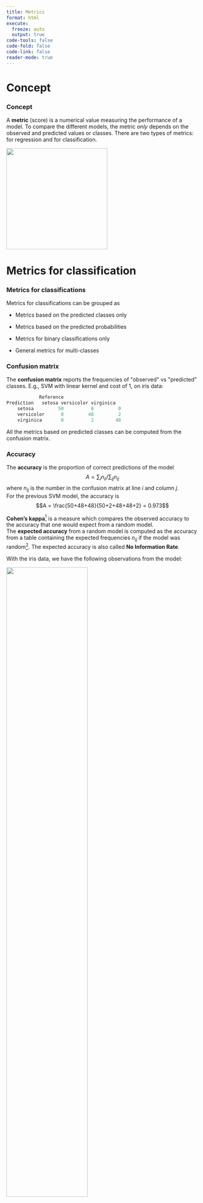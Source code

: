 ---
title: Metrics
format: html
execute:
  freeze: auto
  output: true
code-tools: false
code-fold: false
code-link: false
reader-mode: true
---
Concept
=======

### Concept

A **metric** (score) is a numerical value measuring the performance of a
model. To compare the different models, the metric *only* depends on the
observed and predicted values or classes. There are two types of
metrics: for regression and for classification.

![](../Graphs/ML3.png){width="7cm" fig-align="center"}

Metrics for classification
==========================

### Metrics for classifications

Metrics for classifications can be grouped as

-   Metrics based on the predicted classes only

-   Metrics based on the predicted probabilities

-   Metrics for binary classifications only

-   General metrics for multi-classes

### Confusion matrix

The **confusion matrix** reports the frequencies of \"observed\" vs
\"predicted\" classes. E.g., SVM with linear kernel and cost of 1, on
iris data:\

```{.r}
            Reference
Prediction   setosa versicolor virginica
    setosa         50          0         0
    versicolor      0         48         2
    virginica       0          2        48
```

All the metrics based on predicted classes can be computed from the
confusion matrix.

### Accuracy

The **accuracy** is the proportion of correct predictions of the model
$$A = \sum_i n_{ii}/\sum_{ij} n_{ij}$$ where $n_{ij}$ is the number in
the confusion matrix at line $i$ and column $j$.\
For the previous SVM model, the accuracy is
$$A = \frac{50+48+48}{50+2+48+48+2} = 0.973$$

**Cohen's kappa**[^1] is a measure which compares the observed accuracy
to the accuracy that one would expect from a random model.\
The **expected accuracy** from a random model is computed as the
accuracy from a table containing the expected frequencies $n_{ij}$ if
the model was random[^2]. The expected accuracy is also called **No
Information Rate**.

With the iris data, we have the following observations from the model:

![](../Graphs/Kappa_Obs.png){width=65% fig-align="center"}

The **observed accuracy** is $A_o = 0.973$.

A random model would have balanced proportions in each cell:

![](../Graphs/Kappa_Exp.png){width=65% fig-align="center"}

where $$0.111 = 0.333\times 0.333.$$ The expected accuracy is
$A_e = 0.111+0.111+0.111 = 0.333$.\
The expected frequencies are not of direct use. These are the expected
proportions multiplied by the total amount of instances:
$$16.67 = 0.111 \times 150.$$

### Cohen's kappa

By definition, the Cohen's kappa is $$\kappa = \frac{A_o - A_e}{1-A_e}$$

-   $\kappa = 0$ if $A_o=A_e$ when the accuracy of the model is the same
    as a random model (i.e., not a good model).

-   $\kappa = 1$ if $A_o=1$ when the accuracy of the model is 1 (i.e., a
    good model).

-   Intermediate values are the excess of accuracy of the model over the
    random model, relative to the inaccuracy of the random model
    ($1-A_e$).

In the example, $$\kappa =\frac{0.973 - 0.333}{1 - 0.333} = 0.96.$$

With a binary classification task (0/1):

            Predict 1   Predict 0   Total
  -------- ----------- ----------- -------
   True 1     $TP$        $FN$       $P$
   True 0     $FP$        $TN$       $N$
   Total      $PP$        $PN$       $M$

where\

-   $TP$: $\#$ instances $1$ that are predicted as $1$: \"true
    positives\"

-   $FP$: $\#$ instances $0$ that are predicted as $1$: \"false
    positives\"

-   $TN$: $\#$ instances $0$ that are predicted as $0$: \"true
    negatives\"

-   $FN$: $\#$ instances $1$ that are predicted as $0$: \"false
    negatives\"

-   $P$: $\#$ instances $1$: "positives".

-   $N$: $\#$ instances $0$: "negatives".

-   $PP$: $\#$ instances predicted $1$: "predicted positive".

-   $PN$: $\#$ instances predicted $0$: "predicted negative".

-   The total number of instances is $M=TP+FP+TN+FN=P+N=PP+PN$.

### Metrics for binary classification

A logistic regression was fitted to a data set[^3]. The positive class
is "Good". There are 700 \"Good\" and 300 \"Bad\" in the data set.\

```{.r}
        Pred
Obs    Good Bad
    Good  686  14
    Bad   273  27
```

Then, $$TP=686, \, FP=273, \, TN=27, \, FN=14\,$$ and
$$P=700, \, N=300, \, PP=959, \, PN=41.$$

### Sensitivity

The **sensitivity** is the proportion of correct predicted positive
among the true positives: $$\mbox{Sens}=\frac{TP}{TP+FN}=\frac{TP}{P}$$
It is the probability that the model recovers a positive instance:
$$Pr\left(\mbox{model predicts positive}|\mbox{positive}\right).$$ It is
also referred to as **recall** or **true positive rate**. E.g., with the
credit data $$Sens=\frac{686}{686+14}=0.98$$ The model is thus very good
at recovering the positive instances.

### Specificity

The **specificity** is the proportion of predicted negatives among the
negatives: $$\mbox{Spec}=\frac{TN}{TN+FP}=\frac{TN}{N}$$ Also called
**True Negative Rate**, it is the probability that the model recovers a
negative instance:
$$Pr\left(\mbox{model predicts negative}|\mbox{negative}\right).$$ E.g.,
with the credit data $$TNR=\frac{27}{27+273}=0.09$$ The model is poor at
recovering the negative instances.

### Positive Predictive Value

The **precision** also called **Positive Predictive Value**. It is the
proportion of true positives among the predicted positive:
$$PPV=\frac{TP}{TP+FP}=\frac{TP}{PP}$$ The precision is the probability
that the prediction is correct given that the model predicted positive:
$$Pr\left(\mbox{positive}|\mbox{model predicts positive}\right).$$ E.g.,
$$PPV = \frac{686}{273+686} = 0.715$$ Given that the model predicts a
"positive", the chance it is indeed a positive is 0.715.

### Negative Predictive Value

It is the equivalent of the precision but for the negative class.
$$NPV=\frac{TN}{FN+TN}=\frac{TN}{PN}$$ It is the probability that the
prediction is correct given that the model predicted it as negative:
$$Pr\left(\mbox{negative}|\mbox{model predicts negative}\right).$$ E.g.,
$$NPV = \frac{27}{14+27} = 0.66$$ Given that the model predicts a
"negative", the chance it is indeed a negative is 0.66.

### Summary

![](../Graphs/CondProb.png){width="10cm" fig-align="center"}

![](../Graphs/CondProb_example.png){width="10cm" fig-align="center"}


### Balanced accuracy

One issue with the accuracy is that it is a global indicator that
strongly depends on the number of positive and negative cases in the
data set.\
For example, with 700 positive instances out of 1000, a model always
predicting "Good" would have an accuracy of 0.70: a large accuracy for
such a useless model.\
This is because of unbalance in the outcomes in the data[^4].\
The **balance accuracy** is the accuracy computed *as if* the data were
balanced. It ends up being the average between sensitivity and
specificity: $$BA = \frac{Sens+Spec}{2}$$ E.g.,
$BA=(0.98+0.09)/2=0.535$, a low value: the model cannot recover negative
cases.

### The $F_1$ metric

This metrics is a (harmonic) mean of the precision and the sensitivity:
$$F_1 = 2 \times \frac{Prec\times Sens}{Prec+Sens}$$ E.g., for the
credit data $Prec = 0.715$, $Sens = 0.98$, thus
$$F_1 = 2 \times\frac{0.715\times 0.98}{0.715+0.98} = 0.83.$$ The limits
are

-   $F_1 = 0$ when either Prec or Sens is 0.

-   $F_1 = 1$ when both Prec and Sens are 1.

The larger $F_1$, the better the model.

The **Receiver Operating Characteristic** curve shows the sensitivities
and the specificities of a model when *the threshold for the prediction
varies*. E.g., the sensitivity is 0.98, and the specificity is 0.09 with a
threshold of $\lambda=0.5$: $$f(x_i;\theta)=
\left\{\begin{array}{ll}
1 & \mbox{if } p(x_i;\theta) \geq 0.5,\\
0& \mbox{if } p(x_i;\theta) < 0.5.
\end{array}
\right.$$ What happens when the threshold $\lambda$ ranges from 0 to 1?

-   If $\lambda=0$, no cases are predicted as $0$, thus $Sens=1$ and
    $Spec=0$.

-   If $\lambda=1$, no cases are predicted as $1$, thus $Sens=0$ and
    $Spec=1$.

The ROC curve is obtained when $\lambda$ varies between 0 and 1,
$Spec=x$, and $y=Sens$. The specificies are usually in the reverse
order.

![](../Graphs/ROC_curve.png){width=35% fig-align="center"}

### ROC curve and AUC

A perfect model have large sensitivity **and** specificity **for all**
$\lambda$ (except $0$ and $1$). This corresponds to a single point in
the upper left corner of the ROC. The diagonal in gray corresponds to the random model. The further the curve up that diagonal, the better the model. The **Area Under the Curve** (AUC) is the area between the diagonal and
the ROC curve. The larger it is, the better the model is.E.g., $AUC=0.628$. The ROC curve provides a way to **tune** the threshold for the
prediction under unbalanced class: select the threshold with maximum
balanced accuracy (Youden Index point). See later.

Metrics for regression
======================

### Root Mean Squared Error (RMSE)

The **RMSE** is the square root of the mean of the squares of the errors
of prediction:
$$RMSE = \sqrt{\frac{1}{n} \sum_{i=1}^n \left\{y_i - f(x_i;\theta)\right\}^2},$$
The lower the RMSE, the better the model.

### MSE and MAE

Other metrics:

-   The **Mean Squared Error** (MSE) is the RMSE without the square root
    $$MSE = RMSE^2$$ It is obviously equivalent to the RMSE.

-   The **Mean Absolute Error** (MAE) is the average of the absolute
    errors: $$MAE = \frac{1}{n}\sum_{i=1}^n|y_i -f(x_i;\theta)|$$

### RMSE and MAE

Like the median to the mean, the MAE is more robust than the RMSE:

-   One large error only will make the RMSE large.

-   The MAE is less influenced by one error.

In practice, with:

-   Model 1: mostly small errors except a few large ones,

-   Model 2: only average errors, no large one.

Then, we will probably have $$\begin{aligned}
MAE(M1) &<& MAE(M2)\\
RMSE(M2) &<& RMSE(M1)\end{aligned}$$

### The $R^2$

In the ML context, the $R^2$ (**$R$ squared**) is the square of the
correlation between the observations and the predictions.
$$R^2 = cor(y,f(x;\theta))$$ The $R^2$ is bounded between 0 and 1. The
larger the $R^2$, the better the model.\
The $R^2$ is an attempt to approximate / replace the usual $R^2$ of a
linear regression. However, these two must not be confounded because
they will often be different (though conveying the same idea).

Final words
===========

### Final words

-   There exist plethora of metrics with advantages and drawbacks.

-   Some can be interpreted (accuracy, sensitivity, etc.), others cannot
    and are used only to compare models ($F_1$, $RMSE$, etc.).

-   It is important to have a **baseline model** to compare the metric
    (e.g., random model for classification, average for regression).

-   For regression, a **scatterplot of the observations $y_i$ versus the
    predictions $f(x_i;\theta)$** allows to analyze in more details the
    model quality. It is a must do!

[^1]: Often used in psychology

[^2]: The calculations are the same as for the chi-square test for
    independence.

[^3]: The well known German credit data

[^4]: Note that the Cohen's kappa takes this into account.
